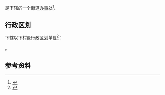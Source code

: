 {{中国乡级行政区|33/03/82/001/000}}

'''{{PAGENAMEBASE}}'''是{{PRC admin/fullname|33/03/82/001/000|3}}下辖的一个[[街道办事处|街道办事处]]<ref>{{PRC admin/ref sgc|{{PRC admin/parent|33/03/82/001/000}}}}</ref>。

== 行政区划 ==
{{PAGENAMEBASE}}下辖以下村级行政区划单位<ref>{{PRC admin/ref sgc|33/03/82/001/000}}</ref>：

{{PRC admin/children|33/03/82/001/000}}。

== 参考资料 ==
{{reflist}}

{{浙江行政区划小作品}}
{{PRC admin/navcat|33/03/82/001/000}}